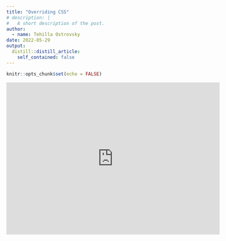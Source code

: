 ```yaml
---
title: "Overriding CSS"
# description: |
#   A short description of the post.
author:
  - name: Tehilla Ostrovsky
date: 2022-05-29
output:
  distill::distill_article:
    self_contained: false
---
```



```r
knitr::opts_chunk$set(echo = FALSE)
```

<iframe width="560" height="400" src="https://www.youtube.com/embed/r0BXukRDJ68" title="YouTube video player" frameborder="0" allow="accelerometer; autoplay; clipboard-write; encrypted-media; gyroscope; picture-in-picture" allowfullscreen></iframe>


